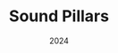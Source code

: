 ---
title: "Sound Pillars"
description: "Real Time Animated 3D visual model (via code) created from scratch using Blender and imported through Three.js, built on VueJS and JavaScript."
date: "2024"
tags:
  - react.js
  - next.js
thumbnail: "/projectImages/soundPillarsThumbnail.webp"
---